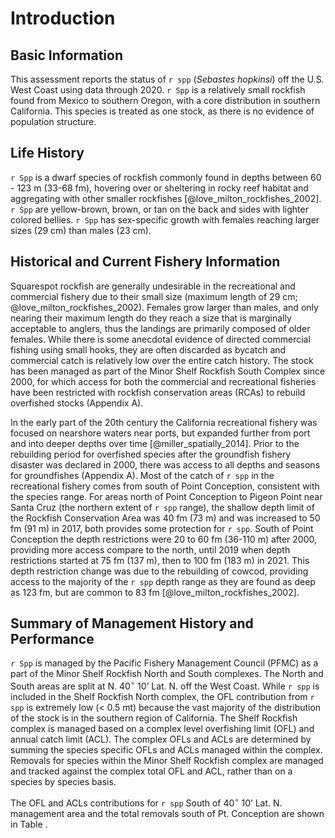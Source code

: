 # Introduction

## Basic Information

This assessment reports the status of `r spp` (*Sebastes hopkinsi*) off the U.S. West Coast using data through 2020. `r Spp` is a relatively small rockfish found from Mexico to southern Oregon, with a core distribution in southern California. This species is treated as one stock, as there is no evidence of population structure.


## Life History

`r Spp` is a dwarf species of rockfish commonly found in depths between 60 - 123 m (33-68 fm), hovering over or sheltering in rocky reef habitat and aggregating with other smaller rockfishes [@love_milton_rockfishes_2002]. `r Spp` are yellow-brown, brown, or tan on the back and sides with lighter colored bellies. `r Spp`  has sex-specific growth with females reaching larger sizes (29 cm) than males (23 cm). 


## Historical and Current Fishery Information

Squarespot rockfish are generally undesirable in the recreational and commercial fishery due to their small size (maximum length of 29 cm; @love_milton_rockfishes_2002).  Females grow larger than males, and only nearing their maximum length do they reach a size that is marginally acceptable to anglers, thus the landings are primarily composed of older females.  While there is some anecdotal evidence of directed commercial fishing using small hooks, they are often discarded as bycatch and commercial catch is relatively low over the entire catch history.  The stock has been managed as part of the Minor Shelf Rockfish South Complex since 2000, for which access for both the commercial and recreational fisheries have been restricted with rockfish conservation areas (RCAs) to rebuild overfished stocks (Appendix A).   

In the early part of the 20th century the California recreational fishery was focused on nearshore waters near ports, but expanded further from port and into deeper depths over time [@miller_spatially_2014].  Prior to the rebuilding period for overfished species after the groundfish fishery disaster was declared in 2000, there was access to all depths and seasons for groundfishes (Appendix A).  Most of the catch of `r spp` in the recreational fishery comes from south of Point Conception, consistent with the species range.  For areas north of Point Conception to Pigeon Point near Santa Cruz (the northern extent of `r spp` range), the shallow depth limit of the Rockfish Conservation Area was 40 fm (73 m) and was increased to 50 fm (91 m) in 2017, both provides some protection for `r spp`.  South of Point Conception the depth restrictions were 20 to 60 fm (36-110 m) after 2000, providing more access compare to the north, until 2019 when depth restrictions started at 75 fm (137 m), then to 100 fm (183 m) in 2021.  This depth restriction change was due to the rebuilding of cowcod, providing access to the majority of the `r spp` depth range as they are found as deep as 123 fm, but are common to 83 fm [@love_milton_rockfishes_2002].     

## Summary of Management History and Performance

`r Spp` is managed by the Pacific Fishery Management Council (PFMC) as a part of the Minor Shelf Rockfish North and South complexes.  The North and South areas are split at N. 40$^\circ$ 10' Lat. N. off the West Coast. While `r spp` is included in the Shelf Rockfish North complex, the OFL contribution from `r spp` is extremely low (< 0.5 mt) because the vast majority of the distribution of the stock is in the southern region of California. The Shelf Rockfish complex is managed based on a complex level overfishing limit (OFL) and annual catch limit (ACL). The complex OFLs and ACLs are determined by summing the species specific OFLs and ACLs managed within the complex. Removals for species within the Minor Shelf Rockfish complex are managed and tracked against the complex total OFL and ACL, rather than on a species by species basis.

The OFL and ACLs contributions for `r spp` South of 40$^\circ$ 10' Lat. N. management area and the total removals south of Pt. Conception are shown in Table \ref{tab:ofl}.



